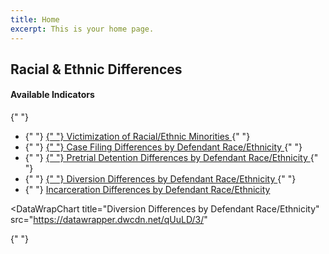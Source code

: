 ```yaml
---
title: Home
excerpt: This is your home page.
---
```



<Section py="2|4|8|10">
  <Container>
    <Grid col="1|2" gap="4|8|12" alignItems="center">
      <Flexbox
        flexDirection="column"
        alignItems="center|flex-start"
        textAlign="center|left"
      >
        <H2 m="0" fontWeight="extrabold" lineHeight="tight">
          Racial & Ethnic Differences
        </H2>
      </Flexbox>
      <P>
        <H4 m="0">Available Indicators </H4>{" "}
        <ul>
          <li>
            {" "}
            <a href="#victim-race-eth">
              {" "}
              Victimization of Racial/Ethnic Minorities
            </a>{" "}
          </li>
          <li>
            {" "}
            <a href="#case-filing-diff">
              {" "}
              Case Filing Differences by Defendant Race/Ethnicity
            </a>{" "}
          </li>
          <li>
            {" "}
            <a href="#pretrial-detention-diff">
              {" "}
              Pretrial Detention Differences by Defendant Race/Ethnicity
            </a>{" "}
          </li>
          <li>
            {" "}
            <a href="#diversion-diff">
              {" "}
              Diversion Differences by Defendant Race/Ethnicity
            </a>{" "}
          </li>
          <li>
            {" "}
            <a href="#incarceration-diff">
              Incarceration Differences by Defendant Race/Ethnicity
            </a>
          </li>
        </ul>
      </P>
    </Grid>
  </Container>
</Section>

<Container>


<Section maxWidth="750px">


<DataWrapChart
  title="Victimization of Racial/Ethnic Minorities"
  src="https://datawrapper.dwcdn.net/QfFrl/2/"
/>

<a name="victim-race-eth"> </a>

<DataWrapChart src="https://datawrapper.dwcdn.net/M2JZh/" />

<DataWrapChart
  title="Case Filing Differences by Defendant Race/Ethnicity"
  src="https://datawrapper.dwcdn.net/QEziS/2/"
/>

<a name="case-filing-diff"> </a>

<DataWrapChart src="https://datawrapper.dwcdn.net/AcpkN/3/" />
<DataWrapChart src="https://datawrapper.dwcdn.net/DlSps/3/" />

<DataWrapChart
  title="Pretrial Detention Differences by Defendant Race/Ethnicity"
  src="https://datawrapper.dwcdn.net/ukep8/4/"
/>

<a name="pretrial-detention-diff"> </a>

<DataWrapChart src="https://datawrapper.dwcdn.net/4jumi/" />
<DataWrapChart src="https://datawrapper.dwcdn.net/o4OvY/" />

<DataWrapChart
  title="Diversion Differences by Defendant Race/Ethnicity"
  src="https://datawrapper.dwcdn.net/qUuLD/3/"
>
  {" "}
</DataWrapChart>

<a name="diversion-diff"> </a>

<DataWrapChart src="https://datawrapper.dwcdn.net/HTBZB/" />
<DataWrapChart src="https://datawrapper.dwcdn.net/2HGA9/" />
<DataWrapChart src="https://datawrapper.dwcdn.net/A6rvd/" />
<DataWrapChart src="https://datawrapper.dwcdn.net/jZ04P/" />

<DataWrapChart
  title="Incarceration Differences by Defendant Race/Ethnicity"
  src="https://datawrapper.dwcdn.net/peRUt/1/"
/>

<a name="incarceration-diff"> </a>

<DataWrapChart src="https://datawrapper.dwcdn.net/CReAm/" />
<DataWrapChart src="https://datawrapper.dwcdn.net/jcFN2/" />
<DataWrapChart src="https://datawrapper.dwcdn.net/t1ait/" />
<DataWrapChart src="https://datawrapper.dwcdn.net/BKn1E/" />

</Section>


</Container>

